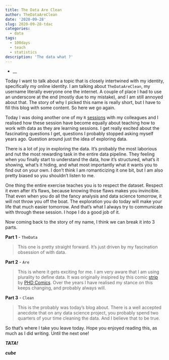 ```yaml
---
title: The Data Are Clean
author: TheDataAreClean
date: '2020-09-28'
slug: 2020-09-28-tdac
categories:
  - data
tags:
  - 100days
  - teach
  - statistics
description: 'The data what ?'
---
```


* __

Today I want to talk about a topic that is closely intertwined with my identity, specifically my online identity. I am talking about `TheDataAreClean`, my username literally everyone one the internet. A couple of place I had to use an underscore at the end (mostly due to my mistake), and I am still annoyed about that. The story of why I picked this name is really short, but I have to fill this blog with some content. So here we go again.

Today I was doing another one of my `R` [sessions](https://thedataareclean.com/blog/2020-09-19-teach-learn/){target="_blank"} with my colleagues and I realised how these session have become equally about teaching how to work with data as they are learning sessions. I get really excited about the fascinating questions I get, questions I probably stopped asking myself years ago. Question around just the idea of exploring data. 

There is a lot of joy in exploring the data. It's probably the most laborious and nut the most rewarding task in the entire data pipeline. They feeling when you finally start to understand the data, how it's structured, what's it showing, what's it hiding, and what most importantly what it wants you to find out on your own. I don't think I am romanticizing it one bit, but I am also pretty biased so you shouldn't listen to me.

One thing the entire exercise teaches you is to respect the dataset. Respect it even after it's flaws, because knowing those flaws makes you invincible. That even when you do all the fancy analysis and data science tomorrow, it will not throw you off the boat. The exploration you do today will make your life that much easier tomorrow. And that's what I always try to communicate with through these session. I hope I do a good job of it.

Now coming back to the story of my name, I think we can break it into 3 parts. 

**Part 1** - `TheData`  

> This one is pretty straight forward. It's just driven by my fascination obsession of with data.

**Part 2** - `Are`  

> This is where it gets exciting for me. I am very aware that I am using plurality to define data. It was originally insipired by this comic [strip](https://twitter.com/phdcomics/status/1296758564594126849){target="_blank"} by [PHD Comics](http://phdcomics.com/){target="_blank"}. Over the years I have realised my stance on this keeps changing, and probably always will.

**Part 3** - `Clean`  

> This is the probably was today's blog about. There is a well accepted anecdote that on any data science project, you probably spend two quarters of your time cleaning the data. And I believe that to be true.

So that's where I take you leave today. Hope you enjoyed reading this, as much as I did writing. Until the next one!

**_TATA!_**

**_cube_**
